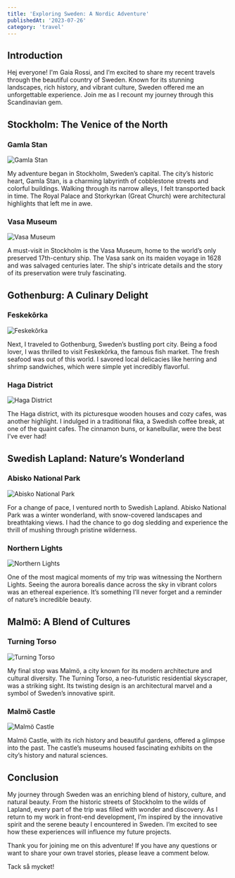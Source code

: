 ```yaml
---
title: 'Exploring Sweden: A Nordic Adventure'
publishedAt: '2023-07-26'
category: 'travel'
---
```


## Introduction

Hej everyone! I'm Gaia Rossi, and I’m excited to share my recent travels through the beautiful country of Sweden. Known for its stunning landscapes, rich history, and vibrant culture, Sweden offered me an unforgettable experience. Join me as I recount my journey through this Scandinavian gem.

## Stockholm: The Venice of the North

### Gamla Stan

![Gamla Stan](/images/sweden/1.jpg "Gamla Stan")

My adventure began in Stockholm, Sweden’s capital. The city’s historic heart, Gamla Stan, is a charming labyrinth of cobblestone streets and colorful buildings. Walking through its narrow alleys, I felt transported back in time. The Royal Palace and Storkyrkan (Great Church) were architectural highlights that left me in awe.

### Vasa Museum

![Vasa Museum](/images/sweden/2.jpg "Vasa Museum")

A must-visit in Stockholm is the Vasa Museum, home to the world’s only preserved 17th-century ship. The Vasa sank on its maiden voyage in 1628 and was salvaged centuries later. The ship's intricate details and the story of its preservation were truly fascinating.

## Gothenburg: A Culinary Delight

### Feskekôrka

![Feskekôrka](/images/sweden/3.jpg "Feskekôrka")

Next, I traveled to Gothenburg, Sweden’s bustling port city. Being a food lover, I was thrilled to visit Feskekôrka, the famous fish market. The fresh seafood was out of this world. I savored local delicacies like herring and shrimp sandwiches, which were simple yet incredibly flavorful.

### Haga District

![Haga District](/images/sweden/4.jpg "Haga District")

The Haga district, with its picturesque wooden houses and cozy cafes, was another highlight. I indulged in a traditional fika, a Swedish coffee break, at one of the quaint cafes. The cinnamon buns, or kanelbullar, were the best I’ve ever had!

## Swedish Lapland: Nature’s Wonderland

### Abisko National Park

![Abisko National Park](/images/sweden/5.jpg "Abisko National Park")

For a change of pace, I ventured north to Swedish Lapland. Abisko National Park was a winter wonderland, with snow-covered landscapes and breathtaking views. I had the chance to go dog sledding and experience the thrill of mushing through pristine wilderness.

### Northern Lights

![Northern Lights](/images/sweden/6.jpg "Northern Lights")

One of the most magical moments of my trip was witnessing the Northern Lights. Seeing the aurora borealis dance across the sky in vibrant colors was an ethereal experience. It’s something I’ll never forget and a reminder of nature’s incredible beauty.

## Malmö: A Blend of Cultures

### Turning Torso

![Turning Torso](/images/sweden/7.jpg "Turning Torso")

My final stop was Malmö, a city known for its modern architecture and cultural diversity. The Turning Torso, a neo-futuristic residential skyscraper, was a striking sight. Its twisting design is an architectural marvel and a symbol of Sweden’s innovative spirit.

### Malmö Castle

![Malmö Castle](/images/sweden/8.jpg "Malmö Castle")

Malmö Castle, with its rich history and beautiful gardens, offered a glimpse into the past. The castle’s museums housed fascinating exhibits on the city’s history and natural sciences.

## Conclusion

My journey through Sweden was an enriching blend of history, culture, and natural beauty. From the historic streets of Stockholm to the wilds of Lapland, every part of the trip was filled with wonder and discovery. As I return to my work in front-end development, I’m inspired by the innovative spirit and the serene beauty I encountered in Sweden. I’m excited to see how these experiences will influence my future projects.

Thank you for joining me on this adventure! If you have any questions or want to share your own travel stories, please leave a comment below.

Tack så mycket!
